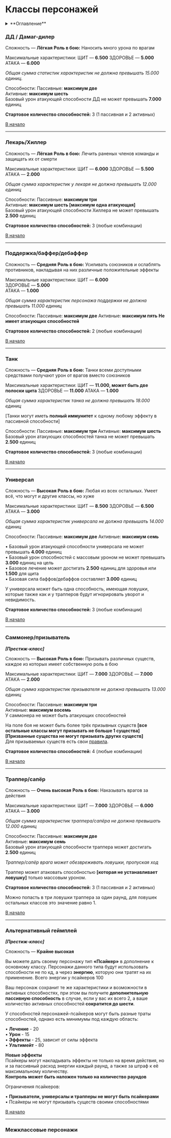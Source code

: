 # Классы персонажей

<details>
    <summary> **Оглавление** </summary>

    %toc%
</details>

### ДД / Дамаг-дилер

Сложность — **Лёгкая**
**Роль в бою:** Наносить много урона по врагам

Максимальные характеристики:
ЩИТ — **6.500**
ЗДОРОВЬЕ — **5.000**  
АТАКА — **6.000**  

*Общая сумма статистик характеристик не должна превышать 15.000 единиц.*

Способности:
Пассивные: **максимум две**  
Активные: **максимум шесть**  
Базовый урон атакующей способности ДД не может превышать **7.000** единиц

**Стартовое количество способностей:** 3 (1 пассивная и 2 активных)

[В начало](#top)

---

### Лекарь/Хиллер

Сложность — **Лёгкая**
**Роль в бою:** Лечить раненых членов команды и защищать их от смерти

Максимальные характеристики:
ЩИТ — **6.000**
ЗДОРОВЬЕ — **5.500**  
АТАКА — **2.000**

*Общая сумма характеристик у лекаря не должна превышать 12.000 единиц*

Способности:
Пассивные: **максимум три**  
Активные: **максимум шесть [максимум одна атакующая]**  
Базовый урон атакующей способности Хиллера не может превышать **2.500** единиц

**Стартовое количество способностей:** 3 (любые комбинации)

[В начало](#top)

---

### Поддержка/баффер/дебаффер

Сложность — **Средняя**
**Роль в бою:** Усиливать союзников и ослаблять противников, накладывая на них различные положительные эффекты

Максимальные характеристики:
ЩИТ — **6.000**  
ЗДОРОВЬЕ — **5.000**  
АТАКА — **1.000**

*Общая сумма характеристик персонажа поддержки не должна превышать 11.000 единиц*

Способности:
Пассивные: **максимум две**
Активные: **максимум пять**
**Не имеет атакующих способностей**

**Стартовое количество способностей:** 2 (любые комбинации)

[В начало](#top)

---

### Танк

Сложность — **Средняя**
**Роль в бою:** Танки всеми доступными средствами получают урон от врагов вместо союзников

Максимальные характеристики:
ЩИТ — **11.000, может быть две полоски щита**
ЗДОРОВЬЕ — **11.000**
АТАКА — **1.000**

*Общая сумма характеристик танка не должна превышать 18.000 единиц*

[Танки могут иметь **полный иммунитет** к одному любому эффекту в пассивной способности]

Способности:
Пассивные: **максимум три**
Активные: **максимум шесть**
Базовый урон атакующих способностей танка не может превышать **2.500** единиц

**Стартовое количество способностей:** 3 (любые комбинации)

[В начало](#top)

---

### Универсал

Сложность — **Высокая**
**Роль в бою:** Любая из всех остальных. Умеет всё, что могут и другие классы, но хуже

Максимальные характеристики:
ЩИТ — **8.500**
ЗДОРОВЬЕ — **6.500**  
АТАКА — **3.000**  

*Общая сумма характеристик универсала не должна превышать 14.000 единиц*

Способности:
Пассивные: **максимум две**
Активные: **максимум семь**

• Базовый урон атакующей способности универсала не может превышать **4.000** единиц  
• Базовый урон способностей с массовым уроном не может превышать **3.000** единиц на цель  
• Базовое лечение может достигать **2.500** единиц для здоровья или **1.500** для щита  
• Базовая сила баффов/дебаффов составляет **3.000** единиц

У универсала может быть одна способность, имеющая ловушки, которые также как и у трапперов будут игнорировать уворот и невидимость.

**Стартовое количество способностей:** 3 (любые комбинации)

[В начало](#top)

---

### Саммонер/призыватель

***[Престиж-класс]***

Сложность — **Высокая**
**Роль в бою:** Призывать различных существ, каждое из которых имеет собственную роль в бою

Максимальные характеристики:
ЩИТ — **7.000**
ЗДОРОВЬЕ — **7.000**  
АТАКА — **2.000**

*Общая сумма характеристик призывателя не должна превышать 13.000 единиц*

Способности:
Пассивные: **максимум три**  
Активные: **максимум восемь**  
У саммонера не может быть атакующих способностей

На поле боя не может быть более трёх призывных существ **[все остальные классы могут призывать не больше 1 существа]**  
**[Призванные существа не могут призывать других существ]**  
Для призываемых существ есть свои [правила](/rule/overall#призываемые-существа).

**Стартовое количество способностей:** 4 (любые комбинации)

[В начало](#top)

---

### Траппер/сапёр

Сложность — **Очень высокая**
**Роль в бою:** Наказывать врагов за действия

Максимальные характеристики:
ЩИТ — **7.000**
ЗДОРОВЬЕ — **6.000**
АТАКА — **3.000**

*Общая сумма характеристик траппера/сапёра не должна превышать 12.000 единиц*

Способности:
Пассивные: **максимум две**  
Активные: **максимум семь**  
Базовый урон атакующей способности траппера может достигать **2.500** единиц

*Траппер/сапёр врага может обезвреживать ловушки, пропуская ход*

Траппер может атаковать способностью **[которая не устанавливает ловушку]** только массовым уроном.

**Стартовое количество способностей:** 3 (1 пассивная и 2 активных)

Можно попасть в три ловушки траппера за один раунд, для ловушек остальных классов это значение равно 1.

[В начало](#top)

---

### Альтернативный геймплей

***[Престиж-класс]***

Сложность — **Крайне высокая**

Вы можете дать своему персонажу тип **«Псайкер»** в дополнение к основному классу.
Персонажи данного типа будут использовать способности не по кд, а через **энергию**, которую они тратят на их 
применение. Всего энергии у псайкеров 100

Ваш персонаж сохранит те же характеристики и возможности в 
активных способностях, при этом вы получите **дополнительную 
пассивную способность** в случае, если у вас их всего 2, а ваше
количество активных способностей **сократится до шести**.

У способностей персонажей-псайкеров могут быть разные траты способностей, однако есть минимумы под каждую область:

• **Лечение** - 20  
• **Урон** - 15  
• **Эффекты** - 25, зависит от силы эффекта  
• **Ультимейт** - 80

**Новые эффекты**  
Псайкеры могут накладывать эффекты не только на время действия,
но и за пассивный расход энергии каждый раунд, а также за штраф к
её максимальному количеству.  
**Контроль может быть наложен только на количество раундов**

Ограничения псайкеров:

• **Призыватели, универсалы и трапперы не могут быть псайкерами**  
• Псайкеры не могут призывать существ своими способностями

[В начало](#top)

---

### Межклассовые персонажи